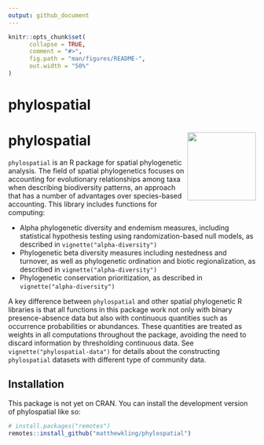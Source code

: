 ```yaml
---
output: github_document
---
```


<!-- README.md is generated from README.Rmd. Please edit that file -->

```r
knitr::opts_chunk$set(
      collapse = TRUE,
      comment = "#>",
      fig.path = "man/figures/README-",
      out.width = "50%"
)
```

# phylospatial

<!-- badges: start -->

<!-- badges: end -->


# phylospatial <a href="https://matthewkling.github.io/phylospatial/"><img src="man/figures/logo.png" align="right" height="139" /></a>

`phylospatial` is an R package for spatial phylogenetic analysis. The field of spatial phylogenetics focuses on accounting for evolutionary relationships among taxa when describing biodiversity patterns, an approach that has a number of advantages over species-based accounting. This library includes functions for computing:

-   Alpha phylogenetic diversity and endemism measures, including statistical hypothesis testing using randomization-based null models, as described in `vignette("alpha-diversity")`
-   Phylogenetic beta diversity measures including nestedness and turnover, as well as phylogenetic ordination and biotic regionalization, as described in `vignette("alpha-diversity")`
-   Phylogenetic conservation prioritization, as described in `vignette("alpha-diversity")`

A key difference between `phylospatial` and other spatial phylogenetic R libraries is that all functions in this package work not only with binary presence-absence data but also with continuous quantities such as occurrence probabilities or abundances. These quantities are treated as weights in all computations throughout the package, avoiding the need to discard information by thresholding continuous data. See `vignette("phylospatial-data")` for details about the constructing `phylospatial` datasets with different type of community data.


## Installation

This package is not yet on CRAN. You can install the development version of phylospatial like so:

``` r
# install.packages("remotes")
remotes::install_github("matthewkling/phylospatial")
```

